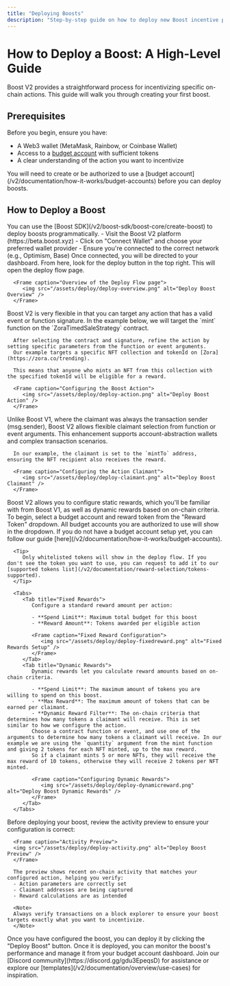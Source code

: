 ```yaml
---
title: "Deploying Boosts"
description: "Step-by-step guide on how to deploy new Boost incentive programs"
---
```


# How to Deploy a Boost: A High-Level Guide

Boost V2 provides a straightforward process for incentivizing specific on-chain actions. This guide will walk you through creating your first boost.

## Prerequisites

Before you begin, ensure you have:
- A Web3 wallet (MetaMask, Rainbow, or Coinbase Wallet)
- Access to a [budget account](/v2/documentation/how-it-works/budget-accounts) with sufficient tokens
- A clear understanding of the action you want to incentivize

<Note>
  You will need to create or be authorized to use a [budget account](/v2/documentation/how-it-works/budget-accounts) before you can deploy boosts.
</Note>

## How to Deploy a Boost

<Tip>
  You can use the [Boost SDK](/v2/boost-sdk/boost-core/create-boost) to deploy boosts programmatically.
</Tip>

<Steps titleSize='h3'>
   <Step title="Connect Your Wallet" stepNumber={1}>
      - Visit the Boost V2 platform (https://beta.boost.xyz)
      - Click on "Connect Wallet" and choose your preferred wallet provider
      - Ensure you're connected to the correct network (e.g., Optimism, Base)
   </Step>

   <Step title="Navigate to the Deploy Flow" stepNumber={2}>
      Once connected, you will be directed to your dashboard. From here, look for the deploy button in the top right. This will open the deploy flow page.

      <Frame caption="Overview of the Deploy Flow page">
         <img src="/assets/deploy/deploy-overview.png" alt="Deploy Boost Overview" />
      </Frame>
   </Step>

   <Step title="Configure the Boost Action" stepNumber={3}>
      Boost V2 is very flexible in that you can target any action that has a valid event or function signature. In the example 
      below, we will target the `mint` function on the `ZoraTimedSaleStrategy` contract.

      After selecting the contract and signature, refine the action by setting specific parameters from the function or event arguments.
      Our example targets a specific NFT collection and tokenId on [Zora](https://zora.co/trending).

      This means that anyone who mints an NFT from this collection with the specified tokenId will be eligible for a reward.

      <Frame caption="Configuring the Boost Action">
         <img src="/assets/deploy/deploy-action.png" alt="Deploy Boost Action" />
      </Frame>
   </Step>

   <Step title="Set the Action Claimant" stepNumber={4}>
      Unlike Boost V1, where the claimant was always the transaction sender (msg.sender), Boost V2 allows flexible claimant selection from function or event arguments.
      This enhancement supports account-abstraction wallets and complex transaction scenarios.

      In our example, the claimant is set to the `mintTo` address, ensuring the NFT recipient also receives the reward.

      <Frame caption="Configuring the Action Claimant">
         <img src="/assets/deploy/deploy-claimant.png" alt="Deploy Boost Claimant" />
      </Frame>
   </Step>

   <Step title="Configure the Reward Structure" stepNumber={5}>
      Boost V2 allows you to configure static rewards, which you'll be familiar with from Boost V1, as well as dynamic rewards based on on-chain criteria.
      To begin, select a budget account and reward token from the "Reward Token" dropdown. All budget accounts you are authorized to use will show in the dropdown.
      If you do not have a budget account setup yet, you can follow our guide [here](/v2/documentation/how-it-works/budget-accounts).

      <Tip>
         Only whitelisted tokens will show in the deploy flow. If you don't see the token you want to use, you can request to add it to our [supported tokens list](/v2/documentation/reward-selection/tokens-supported).
      </Tip>
      
      <Tabs>
         <Tab title="Fixed Rewards">
            Configure a standard reward amount per action:

            - **Spend Limit**: Maximum total budget for this boost
            - **Reward Amount**: Tokens awarded per eligible action

            <Frame caption="Fixed Reward Configuration">
               <img src="/assets/deploy/deploy-fixedreward.png" alt="Fixed Rewards Setup" />
            </Frame>
         </Tab>
         <Tab title="Dynamic Rewards">
            Dynamic rewards let you calculate reward amounts based on on-chain criteria.

            - **Spend Limit**: The maximum amount of tokens you are willing to spend on this boost.
            - **Max Reward**: The maximum amount of tokens that can be earned per claimant.
            - **Dynamic Reward Filter**: The on-chain criteria that determines how many tokens a claimant will receive. This is set similar to how we configure the action.
            Choose a contract function or event, and use one of the arguments to determine how many tokens a claimant will receive. In our example we are using the `quantity` argument from the mint function and giving 2 tokens for each NFT minted, up to the max reward.
            So if a claimant mints 5 or more NFTs, they will receive the max reward of 10 tokens, otherwise they will receive 2 tokens per NFT minted.

            <Frame caption="Configuring Dynamic Rewards">
               <img src="/assets/deploy/deploy-dynamicreward.png" alt="Deploy Boost Dynamic Rewards" />
            </Frame>
         </Tab>
      </Tabs>
   </Step>

   <Step title="Review the Activity Preview" stepNumber={6}>
      Before deploying your boost, review the activity preview to ensure your configuration is correct:

      <Frame caption="Activity Preview">
      <img src="/assets/deploy/deploy-activity.png" alt="Deploy Boost Preview" />
      </Frame>

      The preview shows recent on-chain activity that matches your configured action, helping you verify:
      - Action parameters are correctly set
      - Claimant addresses are being captured
      - Reward calculations are as intended

      <Note>
      Always verify transactions on a block explorer to ensure your boost targets exactly what you want to incentivize.
      </Note>
   </Step>

   <Step title="Deploy the Boost" stepNumber={7}>
      Once you have configured the boost, you can deploy it by clicking the "Deploy Boost" button. Once it is deployed, you can monitor the boost's performance and manage it from your budget account dashboard.
   </Step>
</Steps>

<Card title="Need Support?" icon="question">
  Join our [Discord community](https://discord.gg/gdu3EpeqsD) for assistance or explore our [templates](/v2/documentation/overview/use-cases) for inspiration.
</Card>